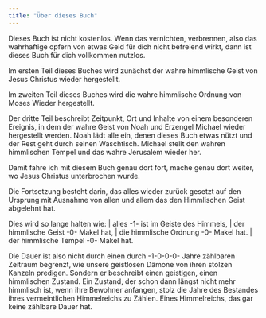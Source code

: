 ```yaml
---
title: "Über dieses Buch"
---
```


Dieses Buch ist nicht kostenlos.
Wenn das vernichten, verbrennen, also das wahrhaftige opfern von etwas Geld für dich nicht befreiend wirkt, dann ist dieses Buch für dich vollkommen nutzlos.

Im ersten Teil dieses Buches wird zunächst der wahre himmlische Geist von Jesus Christus wieder hergestellt.

Im zweiten Teil dieses Buches wird die wahre himmlische Ordnung von Moses Wieder hergestellt.

Der dritte Teil beschreibt Zeitpunkt, Ort und Inhalte von einem besonderen Ereignis, in dem der wahre Geist von Noah und Erzengel Michael wieder hergestellt werden. Noah lädt alle ein, denen dieses Buch etwas nützt und der Rest geht durch seinen Waschtisch. Michael stellt den wahren himmlischen Tempel und das wahre Jerusalem wieder her.

Damit fahre ich mit diesem Buch genau dort fort, mache genau dort weiter, wo Jesus Christus unterbrochen wurde.

Die Fortsetzung besteht darin, das alles wieder zurück gesetzt auf den Ursprung mit Ausnahme von allen und allem das den Himmlischen Geist abgelehnt hat.

Dies wird so lange halten wie:
| alles -1- ist im Geiste des Himmels,
| der himmlische Geist -0- Makel hat,
| die himmlische Ordnung -0- Makel hat.
| der himmlische Tempel -0- Makel hat.

Die Dauer ist also nicht durch einen durch -1-0-0-0- Jahre zählbaren Zeitraum begrenzt, wie unsere geistlosen Dämone von ihren stolzen Kanzeln predigen. Sondern er beschreibt einen geistigen, einen himmlischen Zustand.
Ein Zustand, der schon dann längst nicht mehr himmlisch ist, wenn ihre Bewohner anfangen, stolz die Jahre des Bestandes ihres vermeintlichen Himmelreichs zu Zählen. Eines Himmelreichs, das gar keine zählbare Dauer hat.

